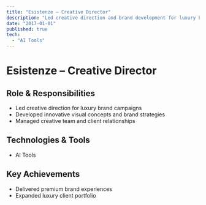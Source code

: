 ```yaml
---
title: "Esistenze – Creative Director"
description: "Led creative direction and brand development for luxury brands."
date: "2017-01-01"
published: true
tech:
  - "AI Tools"
---
```


# Esistenze – Creative Director

## Role & Responsibilities
- Led creative direction for luxury brand campaigns
- Developed innovative visual concepts and brand strategies
- Managed creative team and client relationships

## Technologies & Tools
- AI Tools

## Key Achievements
- Delivered premium brand experiences
- Expanded luxury client portfolio 